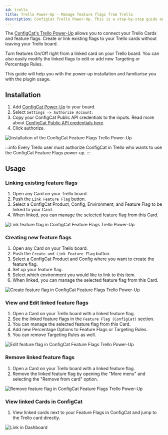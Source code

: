 ```yaml
---
id: trello
title: Trello Power-Up - Manage feature flags from Trello
description: ConfigCat Trello Power-Up. This is a step-by-step guide on how to connect and manage feature flags from Trello boards and cards.
---
```


The <a href="https://trello.com/power-ups/5e694b66d2511a3601ebd0fb" target="_blank">ConfigCat's Trello Power-Up</a> allows you to connect your Trello Cards and feature flags. Create or link existing flags to your Trello cards without leaving your Trello board.

Turn features On/Off right from a linked card on your Trello board. You can also easily modify the linked flags to edit or add new Targeting or Percentage Rules.

This guide will help you with the power-up installation and familiarise you with the plugin usage.

## Installation

1. Add <a href="https://trello.com/power-ups/5e694b66d2511a3601ebd0fb" target="_blank">ConfigCat Power-Up</a> to your board.
2. Select `Settings -> Authorize Account`.
3. Copy your ConfigCat Public API credentials to the inputs. Read more about <a href="https://app.configcat.com/my-account/public-api-credentials" target="_blank">ConfigCat Public API credentials here</a>.
4. Click authorize.

<img src="/docs/assets/trello/v1/install.gif" className="bordered-img zoomable" alt="Installation of the ConfigCat Feature Flags Trello Power-Up" decoding="async" loading="lazy"/>


:::info
Every Trello user must authorize ConfigCat in Trello who wants to use the ConfigCat Feature Flags power-up.
:::

## Usage

### Linking existing feature flags

1. Open any Card on your Trello board.
2. Push the `Link Feature Flag` button.
3. Select a ConfigCat Product, Config, Environment, and Feature Flag to be linked to your Card.
4. When linked, you can manage the selected feature flag from this Card.

<img src="/docs/assets/trello/v1/link-existing.gif" className="bordered-img zoomable" alt="Link feature flag in ConfigCat Feature Flags Trello Power-Up" decoding="async" loading="lazy"/>

### Creating new feature flags

1. Open any Card on your Trello board.
2. Push the `Create and Link Feature Flag` button.
3. Select a ConfigCat Product and Config where you want to create the feature flag.
4. Set up your feature flag.
5. Select which environment you would like to link to this item.
6. When linked, you can manage the selected feature flag from this Card.

<img src="/docs/assets/trello/v1/create-link.gif" className="bordered-img zoomable" alt="Create feature flag in ConfigCat Feature Flags Trello Power-Up" decoding="async" loading="lazy"/>

### View and Edit linked feature flags

1. Open a Card on your Trello board with a linked feature flag.
2. See the linked feature flags in the `Feature Flag (ConfigCat)` section.
3. You can manage the selected feature flag from this Card.
4. Add new Percentage Options to Feature Flags or Targeting Rules.
5. You can remove Targeting Rules as well.

<img src="/docs/assets/trello/v1/edit-ff.gif" className="bordered-img zoomable" alt="Edit feature flag in ConfigCat Feature Flags Trello Power-Up" decoding="async" loading="lazy"/>

### Remove linked feature flags

1. Open a Card on your Trello board with a linked feature flag.
2. Remove the linked feature flag by opening the "More menu" and selecting the "Remove from card" option.

<img src="/docs/assets/trello/v1/remove-ff.gif" className="bordered-img zoomable" alt="Remove feature flag in ConfigCat Feature Flags Trello Power-Up" decoding="async" loading="lazy"/>

### View linked Cards in ConfigCat

1. View linked cards next to your Feature Flags in ConfigCat and jump to the Trello card directly.

<img src="/docs/assets/trello/v1/open-from-dashboard.gif" className="bordered-img zoomable" alt="Link in Dashboard" decoding="async" loading="lazy"/>